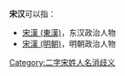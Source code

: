 '''宋汉'''可以指：
* [[宋漢_(東漢)|宋漢 (東漢)]]，东汉政治人物
* [[宋漢_(明朝)|宋漢 (明朝)]]，明朝政治人物

{{disambig}}

[[Category:二字宋姓人名消歧义|Category:二字宋姓人名消歧义]]